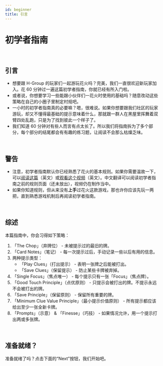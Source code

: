 ```yaml
---
id: beginner
title: 引言
---
```


# 初学者指南

<br />

## 引言

- 想要跟 H-Group 的玩家们一起游玩花火吗？完美，我们一直很欢迎新玩家加入。花 60 分钟过一遍这篇初学者指南，你就已经有所入门啦。
- 或者说，你想要学习一些能跟小伙伴们一花火时使用的基础吗？随意改动这些策略在自己的小圈子里制定村规吧。
- 一小时的初学者指南真的必要嘛？嗯，很难说。如果你想要跟我们社区的玩家游玩，却又不懂得最基础的提示意味着什么，那就跟一群人在黑屋里挥舞着双臂四处乱跑，只是为了找到彼此一个样子了。
- 我们知道 60 分钟对有些人而言有点太长了。所以我们将指南拆为了多个部分，每个部分的结尾都会有有趣的练习题，让阅读不会那么枯燥乏味。

<br />

## 警告

- 注意，初学者指南默认你已经熟悉了花火的基本规则。如果你需要温故一下，可以[阅读这篇](https://github.com/Zamiell/hanabi-live/blob/master/docs/RULES.md)（英文）或[观看这个视频](https://www.youtube.com/watch?v=VrFCekQb4nY)（英文）。中文翻译可以阅读初学者指南之前的规则页面（还未放出），视频仍在制作当中。
- 如果你知道规则，但从来没有**上手**过花火这款游戏，那也许你应该先玩一两把，直到熟悉游戏机制后再阅读初学者指南。

<br />

## 综述

本篇指南中，你会习得如下策略：

1. 「The Chop」（弃牌位） - 未被提示过的最旧的牌。
1. 「Card Notes」（笔记） - 每一次提示过后，手动记录一些以后有用的信息。
1. 两种提示类型：
   - 「Play Clues」（打出提示） - 表明一张牌之后能被打出。
   - 「Save Clues」（保留提示） - 防止某些卡牌被弃掉。
1. 「Single Focus」（焦点唯一） - 每个提示只有一张「Focus」（焦点牌）。
1. 「Good Touch Principle」（点优原则） - 只提示会被打出的牌。不提示永远不会被打出的牌。
1. 「Save Principle」（保留原则） - 保留所有重要的牌。
1. 「Minimum Clue Value Principle」（最小提示价值原则） - 所有提示都应该给出至少一张全新卡牌。
1. 「Prompts」（示意） & 「Finesse」（巧技） - 如果情况允许，用一个提示打出两或多张牌。

<br />

## 准备就绪？

准备就绪了吗？点击下面的“Next”按钮，我们开始吧。
